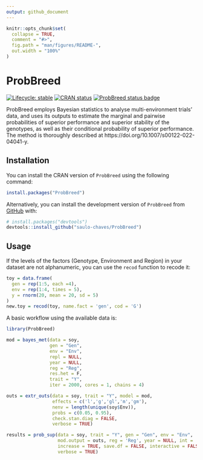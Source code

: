 ```yaml
---
output: github_document
---
```


<!-- README.md is generated from README.Rmd. Please edit that file -->

```r
knitr::opts_chunk$set(
  collapse = TRUE,
  comment = "#>",
  fig.path = "man/figures/README-",
  out.width = "100%"
)
```

# ProbBreed

<!-- badges: start -->
[![Lifecycle: stable](https://img.shields.io/badge/lifecycle-stable-brightgreen.svg)](https://lifecycle.r-lib.org/articles/stages.html#stable)
[![CRAN status](https://www.r-pkg.org/badges/version/ProbBreed)](https://CRAN.R-project.org/package=ProbBreed)
[![ProbBreed status badge](https://saulo-chaves.r-universe.dev/badges/ProbBreed)](https://saulo-chaves.r-universe.dev/ProbBreed)
<!-- badges: end -->

ProbBreed employs Bayesian statistics to analyse multi-environment trials' data, and uses its outputs to estimate the marginal and pairwise probabilities of superior performance and superior stability of the genotypes, as well as their conditional probability of superior performance. The method is thoroughly described at https://doi.org/10.1007/s00122-022-04041-y.
 
## Installation

You can install the CRAN version of `ProbBreed` using the following command:
```r
install.packages("ProbBreed")
```

Alternatively, you can install the development version of `ProbBreed` from [GitHub](https://github.com/saulo-chaves/ProbBreed) with:

``` r
# install.packages("devtools")
devtools::install_github("saulo-chaves/ProbBreed")
```

## Usage

If the levels of the factors (Genotype, Environment and Region) in your dataset are not alphanumeric, you can use the `recod` function to recode it: 

```r
toy = data.frame(
  gen = rep(1:5, each =4),
  env = rep(1:4, times = 5),
  y = rnorm(20, mean = 20, sd = 5)
)
new.toy = recod(toy, name.fact = 'gen', cod = 'G')
```

A basic workflow using the available data is:

```r
library(ProbBreed)

mod = bayes_met(data = soy,
                gen = "Gen",
                env = "Env",
                repl = NULL,
                year = NULL,
                reg = "Reg",
                res.het = F,
                trait = "Y",
                iter = 2000, cores = 1, chains = 4)

outs = extr_outs(data = soy, trait = "Y", model = mod,
                 effects = c('l','g','gl','m','gm'),
                 nenv = length(unique(soy$Env)),
                 probs = c(0.05, 0.95),
                 check.stan.diag = FALSE, 
                 verbose = TRUE)

results = prob_sup(data = soy, trait = "Y", gen = "Gen", env = "Env",
                   mod.output = outs, reg = 'Reg', year = NULL, int = .2,
                   increase = TRUE, save.df = FALSE, interactive = FALSE, 
                   verbose = TRUE)

```


